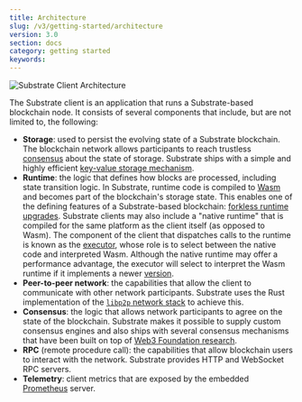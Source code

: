 ```yaml
---
title: Architecture
slug: /v3/getting-started/architecture
version: 3.0 
section: docs
category: getting started
keywords:
---
```


![Substrate Client Architecture](substrate-arch.png)

The Substrate client is an application that runs a Substrate-based blockchain node. It consists of several components
that include, but are not limited to, the following:

- **Storage**: used to persist the evolving state of a Substrate blockchain. The
  blockchain network allows participants to reach trustless [consensus](/v3/advanced/consensus) about the
  state of storage. Substrate ships with a simple and highly efficient
  [key-value storage mechanism](/v3/advanced/storage).
- **Runtime**: the logic that defines how blocks are processed, including state transition logic. In Substrate, runtime code is
  compiled to [Wasm](/v3/getting-started/glossary#webassembly-wasm) and becomes part of the blockchain's
  storage state. This enables one of the defining features of a Substrate-based blockchain:
  [forkless runtime upgrades](/v3/runtime/upgrades#forkless-runtime-upgrades). Substrate clients may also
  include a "native runtime" that is compiled for the same platform as the client itself (as opposed to Wasm). The
  component of the client that dispatches calls to the runtime is known as the
  [executor](/v3/advanced/executor), whose role is to select between the native code and interpreted Wasm. Although the
  native runtime may offer a performance advantage, the executor will select to interpret the Wasm runtime if it
  implements a newer [version](/v3/runtime/upgrades#runtime-versioning).
- **Peer-to-peer network**: the capabilities that allow the client to communicate with other network participants. Substrate uses
  the Rust implementation of the [`libp2p` network stack](https://libp2p.io/) to achieve this.
- **Consensus**: the logic that allows network participants to agree on the state of the blockchain.
  Substrate makes it possible to supply custom consensus engines and also ships with several consensus mechanisms that
  have been built on top of [Web3 Foundation research](https://w3f-research.readthedocs.io/en/latest/index.html).
- **RPC** (remote procedure call): the capabilities that allow blockchain users to interact with the network. Substrate provides
  HTTP and WebSocket RPC servers.
- **Telemetry**: client metrics that are exposed by the embedded [Prometheus](https://prometheus.io/) server.

